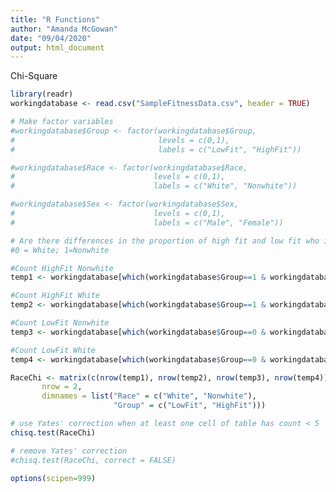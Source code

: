 ```yaml
---
title: "R Functions"
author: "Amanda McGowan"
date: "09/04/2020"
output: html_document
---
```



Chi-Square
```r
library(readr)
workingdatabase <- read.csv("SampleFitnessData.csv", header = TRUE)

# Make factor variables
#workingdatabase$Group <- factor(workingdatabase$Group,
#                                levels = c(0,1),
#                                labels = c("LowFit", "HighFit"))

#workingdatabase$Race <- factor(workingdatabase$Race,
#                               levels = c(0,1),
#                               labels = c("White", "Nonwhite"))

#workingdatabase$Sex <- factor(workingdatabase$Sex,
#                               levels = c(0,1),
#                               labels = c("Male", "Female"))

# Are there differences in the proportion of high fit and low fit who identify as nonwhite? 
#0 = White; 1=Nonwhite

#Count HighFit Nonwhite
temp1 <- workingdatabase[which(workingdatabase$Group==1 & workingdatabase$Race==1),]

#Count HighFit White
temp2 <- workingdatabase[which(workingdatabase$Group==1 & workingdatabase$Race==0),]

#Count LowFit Nonwhite
temp3 <- workingdatabase[which(workingdatabase$Group==0 & workingdatabase$Race==1),]

#Count LowFit White
temp4 <- workingdatabase[which(workingdatabase$Group==0 & workingdatabase$Race==0),]

RaceChi <- matrix(c(nrow(temp1), nrow(temp2), nrow(temp3), nrow(temp4)),
       nrow = 2,
       dimnames = list("Race" = c("White", "Nonwhite"),
                       "Group" = c("LowFit", "HighFit")))

# use Yates' correction when at least one cell of table has count < 5
chisq.test(RaceChi)

# remove Yates' correction
#chisq.test(RaceChi, correct = FALSE)

options(scipen=999)
```

